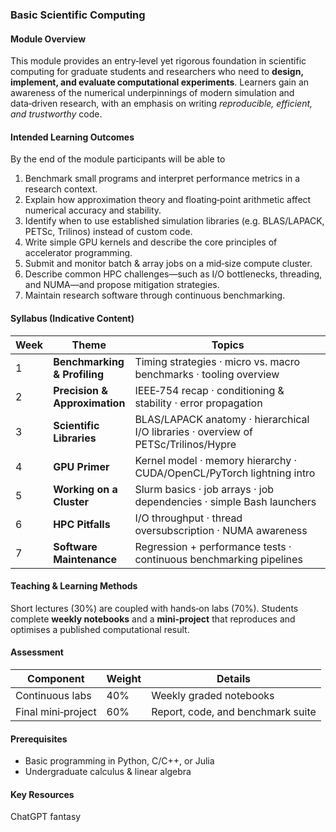 ### Basic Scientific Computing

#### Module Overview

This module provides an entry‑level yet rigorous foundation in scientific computing for graduate students and researchers who need to **design, implement, and evaluate computational experiments**.
Learners gain an awareness of the numerical underpinnings of modern simulation and data‑driven research, with an emphasis on writing *reproducible, efficient, and trustworthy* code.

#### Intended Learning Outcomes

By the end of the module participants will be able to

1. Benchmark small programs and interpret performance metrics in a research context.
2. Explain how approximation theory and floating‑point arithmetic affect numerical accuracy and stability.
3. Identify when to use established simulation libraries (e.g. BLAS/LAPACK, PETSc, Trilinos) instead of custom code.
4. Write simple GPU kernels and describe the core principles of accelerator programming.
5. Submit and monitor batch & array jobs on a mid‑size compute cluster.
6. Describe common HPC challenges—such as I/O bottlenecks, threading, and NUMA—and propose mitigation strategies.
7. Maintain research software through continuous benchmarking.

#### Syllabus (Indicative Content)

| Week | Theme                         | Topics                                                                              |
|------|-------------------------------|-------------------------------------------------------------------------------------|
| 1    | **Benchmarking & Profiling**  | Timing strategies · micro vs. macro benchmarks · tooling overview                   |
| 2    | **Precision & Approximation** | IEEE‑754 recap · conditioning & stability · error propagation                       |
| 3    | **Scientific Libraries**      | BLAS/LAPACK anatomy · hierarchical I/O libraries · overview of PETSc/Trilinos/Hypre |
| 4    | **GPU Primer**                | Kernel model · memory hierarchy · CUDA/OpenCL/PyTorch lightning intro               |
| 5    | **Working on a Cluster**      | Slurm basics · job arrays · job dependencies · simple Bash launchers                |
| 6    | **HPC Pitfalls**              | I/O throughput · thread oversubscription · NUMA awareness                           |
| 7    | **Software Maintenance**      | Regression + performance tests · continuous benchmarking pipelines                  |

#### Teaching & Learning Methods

Short lectures (30%) are coupled with hands‑on labs (70%). Students complete **weekly notebooks** and a **mini‑project** that reproduces and optimises a published computational result.

#### Assessment

| Component          | Weight | Details                           |
|--------------------|--------|-----------------------------------|
| Continuous labs    | 40%    | Weekly graded notebooks           |
| Final mini‑project | 60%    | Report, code, and benchmark suite |

#### Prerequisites

- Basic programming in Python, C/C++, or Julia
- Undergraduate calculus & linear algebra

#### Key Resources

ChatGPT fantasy
